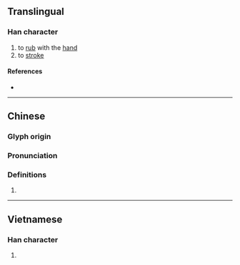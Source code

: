 {{character info}}
==Translingual==

===Han character===
{{Han char|rn=64|rad=手|as=10|sn=13|four=52093|canj=QNDF|ids=⿰扌孫}}

# to [[rub]] with the [[hand]]
# to [[stroke]]

====References====
* {{Han ref|kx=0446.120|dkj=12464|dj=0796.300|hdz=31938.090|uh=640E|ud=25614|bh=DDBB|bd=56763}}

----

==Chinese==
{{zh-forms}}

===Glyph origin===
{{Han etym}}

===Pronunciation===
{{zh-pron
|m=sūn
|c=syun1
|mc=y
|oc=y
|cat=}}

===Definitions===
{{zh-hanzi}}

# {{rfdef|zh}}

----

==Vietnamese==

===Han character===
{{vi-hantu|rs=手10|dun}}

# {{rfdef|vi|sort=手10}}